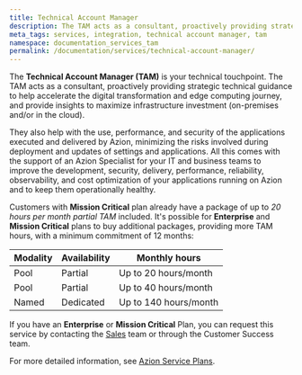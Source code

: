 ```yaml
---
title: Technical Account Manager
description: The TAM acts as a consultant, proactively providing strategic technical guidance to help accelerate the digital transformation and edge computing journey, and provide insights to maximize infrastructure investment
meta_tags: services, integration, technical account manager, tam
namespace: documentation_services_tam
permalink: /documentation/services/technical-account-manager/
---
```


The **Technical Account Manager (TAM)** is your technical touchpoint. The TAM acts as a consultant, proactively providing strategic technical guidance to help accelerate the digital transformation and edge computing journey, and provide insights to maximize infrastructure investment (on-premises and/or in the cloud).

They also help with the use, performance, and security of the applications executed and delivered by Azion, minimizing the risks involved during deployment and updates of settings and applications. All this comes with the support of an Azion Specialist for your IT and business teams to improve the development, security, delivery, performance, reliability, observability, and cost optimization of your applications running on Azion and to keep them operationally healthy.

Customers with **Mission Critical** plan already have a package of up to *20 hours per month partial TAM* included. It's possible for **Enterprise** and **Mission Critical** plans to buy additional packages, providing more TAM hours, with a minimum commitment of 12 months:

| Modality | Availability | Monthly hours | 
| -------- | ------------ | ------------- |
| Pool | Partial | Up to 20 hours/month | 
| Pool | Partial | Up to 40 hours/month | 
| Named | Dedicated | Up to 140 hours/month | 

If you have an **Enterprise** or **Mission Critical** Plan, you can request this service by contacting the [Sales](https://www.azion.com/en/contact-sales/) team or through the Customer Success team. 

For more detailed information, see [Azion Service Plans](https://www.azion.com/en/pricing/#plans).
